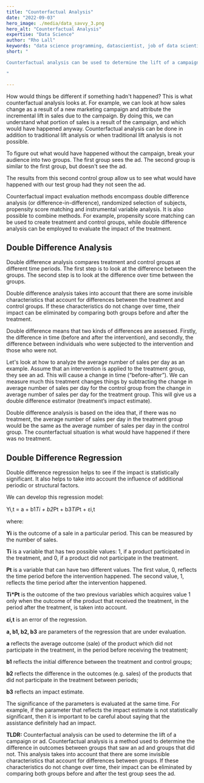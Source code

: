 ```yaml
---
title: "Counterfactual Analysis"
date: "2022-09-03"
hero_image: ./media/data_savvy_3.png
hero_alt: "Counterfactual Analysis"
expertise: "Data Science"
author: "Rho Lall"
keywords: "data science programming, datascientist, job of data scientist, data driven insights, data driven solutions"
short: "

Counterfactual analysis can be used to determine the lift of a campaign or ad. 

"

---
```

How would things be different if something hadn't happened? This is what counterfactual analysis looks at. For example, we can look at how sales change as a result of a new marketing campaign and attribute the incremental lift in sales due to the campaign. By doing this, we can understand what portion of sales is a result of the campaign, and which would have happened anyway. Counterfactual analysis can be done in addition to traditional lift analysis or when traditional lift analysis is not possible.

To figure out what would have happened without the campaign, break your audience into two groups. The first group sees the ad. The second group is similar to the first group, but doesn't see the ad.

The results from this second control group allow us to see what would have happened with our test group had they not seen the ad.

Counterfactual impact evaluation methods encompass double difference analysis (or difference-in-difference), randomized selection of subjects, propensity score matching and instrumental variable analysis. It is also possible to combine methods. For example, propensity score matching can be used to create treatment and control groups, while double difference analysis can be employed to evaluate the impact of the treatment.

## Double Difference Analysis
Double difference analysis compares treatment and control groups at different time periods. The first step is to look at the difference between the groups. The second step is to look at the difference over time between the groups.

Double difference analysis takes into account that there are some invisible characteristics that account for differences between the treatment and control groups. If these characteristics do not change over time, their impact can be eliminated by comparing both groups before and after the treatment.

Double difference means that two kinds of differences are assessed. Firstly, the difference in time (before and after the intervention), and secondly, the difference between individuals who were subjected to the intervention and those who were not.

Let's look at how to analyze the average number of sales per day as an example. Assume that an intervention is applied to the treatment group, they see an ad. This will cause a change in time (“before-after”). We can measure much this treatment changes things by subtracting the change in average number of sales per day for the control group from the change in average number of sales per day for the treatment group. This will give us a double difference estimator (treatment’s impact estimate).

Double difference analysis is based on the idea that, if there was no treatment, the average number of sales per day in the treatment group would be the same as the average number of sales per day in the control group. The counterfactual situation is what would have happened if there was no treatment.

## Double Difference Regression
Double difference regression helps to see if the impact is statistically significant. It also helps to take into account the influence of additional periodic or structural factors.

We can develop this regression model:

Yi,t = a + b1*Ti + b2*Pt + b3*Ti*Pt + ԑi,t

where:

**Yi** is the outcome of a sale in a particular period. This can be measured by the number of sales.

**Ti** is a variable that has two possible values: 1, if a product participated in the treatment, and 0, if a product did not participate in the treatment.

**Pt** is a variable that can have two different values. The first value, 0, reflects the time period before the intervention happened. The second value, 1, reflects the time period after the intervention happened.

**Ti*Pt** is the outcome of the two previous variables which acquires value 1 only when the outcome of the product that received the treatment, in the period after the treatment, is taken into account.

**ԑi,t** is an error of the regression.

**a, b1, b2, b3** are parameters of the regression that are under evaluation.

**a** reflects the average outcome (sale) of the product which did not participate in the treatment, in the period before receiving the treatment;

**b1** reflects the initial difference between the treatment and control groups;

**b2** reflects the difference in the outcomes (e.g. sales) of the products that did not participate in the treatment between periods;

**b3** reflects an impact estimate.

The significance of the parameters is evaluated at the same time. For example, if the parameter that reflects the impact estimate is not statistically significant, then it is important to be careful about saying that the assistance definitely had an impact.

**TLDR:** Counterfactual analysis can be used to determine the lift of a campaign or ad. Counterfactual analysis is a method used to determine the difference in outcomes between groups that saw an ad and groups that did not. This analysis takes into account that there are some invisible characteristics that account for differences between groups. If these characteristics do not change over time, their impact can be eliminated by comparing both groups before and after the test group sees the ad.